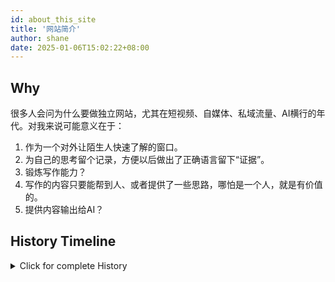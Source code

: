 ```yaml
---
id: about_this_site
title: '网站简介'
author: shane
date: 2025-01-06T15:02:22+08:00
---
```


<HomepageFeatures />

## Why
很多人会问为什么要做独立网站，尤其在短视频、自媒体、私域流量、AI横行的年代。对我来说可能意义在于：
 1. 作为一个对外让陌生人快速了解的窗口。
 2. 为自己的思考留个记录，方便以后做出了正确语言留下“证据”。
 3. 锻炼写作能力？
 4. 写作的内容只要能帮到人、或者提供了一些思路，哪怕是一个人，就是有价值的。
 5. 提供内容输出给AI？


## History Timeline
<details>
<summary>Click for complete History</summary>

> 从今天整理自己网站的历史，其实也是不断的起伏、迭代。主要的问题跟V2EX的很多博主一样，都热衷于折腾配置、环境、主题，实际产出的内容不够多。但同时这段时间的搜索SSG程序的资料和比较，发现有不少的博主一直在坚持产出内容。停止折腾，产出内容才是实际的。
### 2025.2.27
 * 重新整理域名和程序
 * 遵循K.I.S.S.原则，减少折腾程序，集中精力输出内容。
### 2024
 * 从Jekyll切换到Hugo
 * 尝试利用hugo的多语言机制多语言网站

### 2018-2023
 * 注册了一个新的域名，打算重新开始写作。
 * 后面发现博彩放弃了原来的域名，于是自己重新抢回来。
 * 之后一直纠结域名两个域名怎么安排

### 2015-2018
 * 从游戏创业的圈子出来，加入网易，有了更多的时间，驱动我再次拾起。
 * 重新注册了域名:shaneyao.com，部署了typecho作为博客。
 * 当时SSG正在流行，用jekyll作为了APEX域的内容，[blog域](https://web.archive.org/web/20151001000000*/http://blog.shaneyao.com/)作为博客程序。
 * 可惜当时自己疏于维护，而且可能文章和域名有一些权重，被菠菜产业看上了，抢注域名。

### 2007-2009
 * 国内互联网博客流行，在多个地方尝试过写博客（myspaces、blogger、QQ空间？？？、cppblogs）
 * 作为一个即将毕业的CS学生，突发奇想为什么不自己做一个博客程序，顺便学学CRUD和PHP
 * 注册了一个域名：cf-blog.net
 * 和当时女朋友（现在老婆）做了一个[博客程序](https://github.com/shane-yao/cfblog)。
 * [我](https://web.archive.org/web/20080211120438/http://future.cf-blog.net/)和[老婆](https://web.archive.org/web/20080219001158/http://chris.cf-blog.net/)每人一个子域名。
</details>